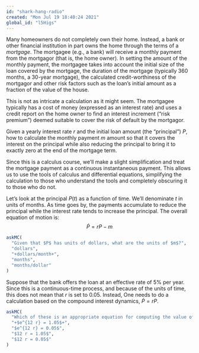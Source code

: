 ```yaml
---
id: "shark-hang-radio"
created: "Mon Jul 19 18:40:24 2021"
global_id: "l5Higs"
---
```


Many homeowners do not completely own their home. Instead, a bank or other financial institution in part owns the home through the terms of a *mortgage*. The mortgagee (e.g., a bank) will receive a monthly payment from the mortgagor (that is, the home owner). In setting the amount of the monthly payment, the mortgagee takes into account the initial size of the loan covered by the mortgage, the duration of the mortgage (typically 360 months, a 30-year mortgage), the calculated credit-worthiness of the mortgagor and other risk factors such as the loan's initial amount as a fraction of the value of the house. 

This is not as intricate a calculation as it might seem. The mortgagee typically has a cost of money (expressed as an interest rate) and uses a credit report on the home owner to find an interest increment ("risk premium") deemed suitable to cover the risk of default by the mortgagor.

Given a yearly interest rate $r$ and the initial loan amount (the "principal") $P$, how to calculate the monthly payment $m$ amount so that it covers the interest on the principal while also reducing the principal to bring it to exactly zero at the end of the mortgage term.

Since this is a calculus course, we'll make a slight simplification and treat the mortgage payment as a continuous instantaneous payment. This allows us to use the tools of calculus and differential equations, simplifying the calculation to those who understand the tools and completely obscuring it to those who do not.

Let's look at the principal $P(t)$ as a function of time. We'll denominate $t$ in units of months. As time goes by, the payments accumulate to reduce the principal while the interest rate tends to increase the principal. The overall equation of motion is:
$$\dot{P} = r P - m$$

```r
askMC(
  "Given that $P$ has units of dollars, what are the units of $m$?",
  "dollars",
  "+dollars/month+",
  "months",
  "months/dollar"
)
```

Suppose that the bank offers the loan at an effective rate of 5% per year. Since this is a continuous-time process, and because of the units of time, this does not mean that $r$ is set to 0.05. Instead, One needs to do a calculation based on the compound interest dynamics, $\dot{P} = r P$. 

```r
askMC(
  "Which of these is an appropriate equation for computing the value of $r$ so that the effective interest rate is 5% per year? (Remember, time is in months.)",
  "+$e^{12 r} = 1.05$+",
  "$e^{12 r} = 0.05$",
  "$12 r = 1.05$",
  "$12 r = 0.05$"
)
```


